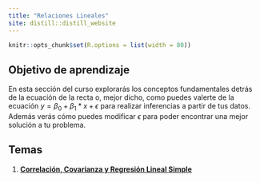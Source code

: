 ```yaml
---
title: "Relaciones Lineales"
site: distill::distill_website
---
```


```r
knitr::opts_chunk$set(R.options = list(width = 80))
```

## Objetivo de aprendizaje

En esta sección del curso explorarás los conceptos fundamentales detrás de la ecuación de la recta o, mejor dicho, como puedes valerte de la ecuación $y = \beta_0 + \beta_1*x + \epsilon$ para realizar inferencias a partir de tus datos. Además verás cómo puedes modificar $\epsilon$ para poder encontrar una mejor solución a tu problema.

## Temas

1. [**Correlación, Covarianza y Regresión Lineal Simple**](https://arturobell.github.io/Bioestadistica_R/c08_rls.html)
